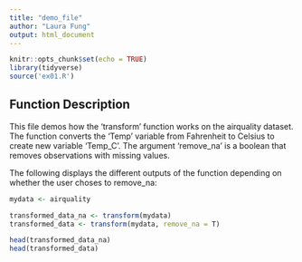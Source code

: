 ```yaml
---
title: "demo_file"
author: "Laura Fung"
output: html_document
---
```


```r
knitr::opts_chunk$set(echo = TRUE)
library(tidyverse)
source('ex01.R')
```

## Function Description
This file demos how the 'transform' function works on the airquality dataset. The function converts the 'Temp' variable from Fahrenheit to Celsius to create new variable 'Temp_C'. The argument 'remove_na' is a boolean that removes observations with missing values.

The following displays the different outputs of the function depending on whether the user choses to remove_na:

```r
mydata <- airquality

transformed_data_na <- transform(mydata)
transformed_data <- transform(mydata, remove_na = T)

head(transformed_data_na)
head(transformed_data)
```


